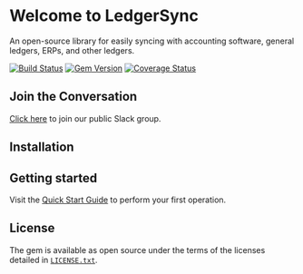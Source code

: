 
# Welcome to LedgerSync

An open-source library for easily syncing with accounting software, general ledgers, ERPs, and other ledgers.

[![Build Status](https://travis-ci.org/LedgerSync/ledger_sync.svg?branch=master)](https://travis-ci.org/LedgerSync/ledger_sync)
[![Gem Version](https://badge.fury.io/rb/ledger_sync.svg)](https://badge.fury.io/rb/ledger_sync)
[![Coverage Status](https://coveralls.io/repos/github/LedgerSync/ledger_sync/badge.svg?branch=master)](https://coveralls.io/github/LedgerSync/ledger_sync?branch=master)

## Join the Conversation

[Click here](https://join.slack.com/t/ledger-sync/shared_invite/zt-e5nbl8qc-eOA~5k7bg3p16_l3J7OS~Q) to join our public
Slack group.

## Installation

<Installation/>

## Getting started

[//]: # (TODO: Update to local)
Visit the [Quick Start Guide](https://www.ledgersync.dev/guides/getting-started/quick-start) to perform your first operation.

## License

The gem is available as open source under the terms of the licenses detailed
in [`LICENSE.txt`](https://github.com/LedgerSync/ledger_sync/blob/master/LICENSE.txt).
